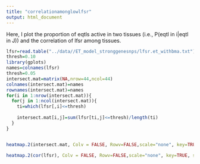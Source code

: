 ```yaml
---
title: "correlationamonglowlfsr"
output: html_document
---
```


Here, I plot the proportion of eqtls active in two tissues (i.e., P(eqtl in i|eqtl in J)) and the correlation of lfsr among tissues.

```r
lfsr=read.table("../data//ET_model_stronggenesnps/lfsr.et_withbma.txt")
thresh=0.10
library(gplots)
names=colnames(lfsr)
thresh=0.05
intersect.mat=matrix(NA,nrow=44,ncol=44)
colnames(intersect.mat)=names
rownames(intersect.mat)=names
for(i in 1:nrow(intersect.mat)){
  for(j in 1:ncol(intersect.mat)){
    ti=which(lfsr[,i]<=thresh)
    
    intersect.mat[i,j]=sum(lfsr[ti,j]<=thresh)/length(ti)
  }
}


heatmap.2(intersect.mat, Colv = FALSE, Rowv=FALSE,scale="none", key=TRUE, symkey=FALSE, density.info="none", trace="none", cexRow=0.5,labRow=c(names),labCol=c(names),col=redgreen(10),main="Proportion eQTLs shared by two tissues")

heatmap.2(cor(lfsr), Colv = FALSE, Rowv=FALSE,scale="none", key=TRUE, symkey=FALSE, density.info="none", trace="none", cexRow=0.5,labRow=c(names),labCol=c(names),col=redgreen(10),main="Correlation in LFSR between tissues")

```

